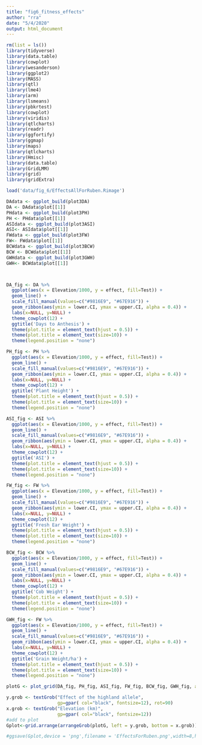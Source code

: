 ```yaml
---
title: "fig6_fitness_effects"
author: "rra"
date: "5/4/2020"
output: html_document
---
```



```r
rm(list = ls())
library(tidyverse)
library(data.table)
library(cowplot)
library(wesanderson)
library(ggplot2)
library(MASS)
library(qtl)
library(lme4)
library(arm)
library(lsmeans)
library(pbkrtest)
library(cowplot)
library(viridis)
library(qtlcharts)
library(readr)
library(ggfortify)
library(ggmap)
library(maps)
library(qtlcharts)
library(Hmisc)
library(data.table)
library(GridLMM)
library(grid)
library(gridExtra)
```



```r

load('data/fig_6/EffectsAllForRuben.Rimage')

DAdata <- ggplot_build(plot3DA)
DA <- DAdata$plot[[1]]
PHdata <- ggplot_build(plot3PH)
PH <- PHdata$plot[[1]]
ASIdata <- ggplot_build(plot3ASI)
ASI<- ASIdata$plot[[1]]
FWdata <- ggplot_build(plot3FW)
FW<- FWdata$plot[[1]]
BCWdata <- ggplot_build(plot3BCW)
BCW <- BCWdata$plot[[1]]
GWHdata <- ggplot_build(plot3GWH)
GWH<- BCWdata$plot[[1]]



DA_fig <- DA %>%
  ggplot(aes(x = Elevation/1000, y = effect, fill=Test)) +
  geom_line() +
  scale_fill_manual(values=c("#9816E9", "#67E916")) +
  geom_ribbon(aes(ymin = lower.CI, ymax = upper.CI, alpha = 0.4)) +
  labs(x=NULL, y=NULL) +
  theme_cowplot(12) +
  ggtitle('Days to Anthesis') +
  theme(plot.title = element_text(hjust = 0.5)) +
  theme(plot.title = element_text(size=10)) +
  theme(legend.position = "none") 

PH_fig <- PH %>%
  ggplot(aes(x = Elevation/1000, y = effect, fill=Test)) +
  geom_line() +
  scale_fill_manual(values=c("#9816E9", "#67E916")) +
  geom_ribbon(aes(ymin = lower.CI, ymax = upper.CI, alpha = 0.4)) +
  labs(x=NULL, y=NULL) +
  theme_cowplot(12) +
  ggtitle('Plant Height') +
  theme(plot.title = element_text(hjust = 0.5)) +
  theme(plot.title = element_text(size=10)) +
  theme(legend.position = "none")  

ASI_fig <- ASI %>%
  ggplot(aes(x = Elevation/1000, y = effect, fill=Test)) +
  geom_line() +
  scale_fill_manual(values=c("#9816E9", "#67E916")) +
  geom_ribbon(aes(ymin = lower.CI, ymax = upper.CI, alpha = 0.4)) +
  labs(x=NULL, y=NULL) +
  theme_cowplot(12) +
  ggtitle('ASI') +
  theme(plot.title = element_text(hjust = 0.5)) +
  theme(plot.title = element_text(size=10)) +
  theme(legend.position = "none")  

FW_fig <- FW %>%
  ggplot(aes(x = Elevation/1000, y = effect, fill=Test)) +
  geom_line() +
  scale_fill_manual(values=c("#9816E9", "#67E916")) +
  geom_ribbon(aes(ymin = lower.CI, ymax = upper.CI, alpha = 0.4)) +
  labs(x=NULL, y=NULL) +
  theme_cowplot(12) +
  ggtitle('Fresh Ear Weight') +
  theme(plot.title = element_text(hjust = 0.5)) +
  theme(plot.title = element_text(size=10)) +
  theme(legend.position = "none") 

BCW_fig <- BCW %>%
  ggplot(aes(x = Elevation/1000, y = effect, fill=Test)) +
  geom_line() +
  scale_fill_manual(values=c("#9816E9", "#67E916")) +
  geom_ribbon(aes(ymin = lower.CI, ymax = upper.CI, alpha = 0.4)) +
  labs(x=NULL, y=NULL) +
  theme_cowplot(12) +
  ggtitle('Cob Weight') +
  theme(plot.title = element_text(hjust = 0.5)) +
  theme(plot.title = element_text(size=10)) +
  theme(legend.position = "none")   

GWH_fig <- FW %>%
  ggplot(aes(x = Elevation/1000, y = effect, fill=Test)) +
  geom_line() +
  scale_fill_manual(values=c("#9816E9", "#67E916")) +
  geom_ribbon(aes(ymin = lower.CI, ymax = upper.CI, alpha = 0.4)) +
  labs(x=NULL, y=NULL) +
  theme_cowplot(12) +
  ggtitle('Grain Weight/ha') +
  theme(plot.title = element_text(hjust = 0.5)) +
  theme(plot.title = element_text(size=10)) +
  theme(legend.position = "none")  

plotG <- plot_grid(DA_fig, PH_fig, ASI_fig, FW_fig, BCW_fig, GWH_fig, align = "v", nrow=2)

y.grob <- textGrob("Effect of the highland allele", 
                   gp=gpar( col="black", fontsize=12), rot=90)
x.grob <- textGrob("Elevation (km)", 
                   gp=gpar( col="black", fontsize=12))
#add to plot
Gplot<-grid.arrange(arrangeGrob(plotG, left = y.grob, bottom = x.grob))

#ggsave(Gplot,device = 'png',filename = 'EffectsForRuben.png',width=8,height=8,dpi=200)

```


